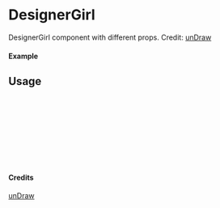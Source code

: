 
<Meta of={DesignerGirl} title="unDraw/DesignerGirl" />

# DesignerGirl

DesignerGirl component with different props.
Credit: [unDraw](https://undraw.co/illustrations)

#### Example

<Canvas of={DesignerGirl.Primary} />

## Usage

```ts
import { DesignerGirl } from "yadl-ui";

const Example = () => {
  return (
      <DesignerGirl />
  );
};

export default Example;
```

#### Credits
[unDraw](https://undraw.co/illustrations)
